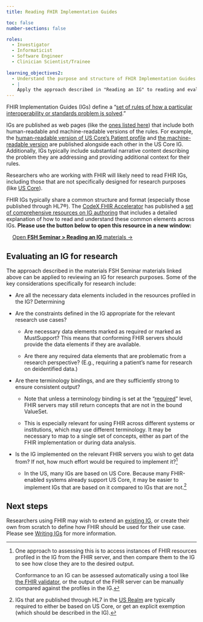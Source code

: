 ```yaml
---
title: Reading FHIR Implementation Guides

toc: false
number-sections: false

roles:
  - Investigator
  - Informaticist
  - Software Engineer
  - Clinician Scientist/Trainee
  
learning_objectives2:
  - Understand the purpose and structure of FHIR Implementation Guides (IGs).
  - |
    Apply the approach described in "Reading an IG" to reading and evaluating IGs for research purposes.
---
```


FHIR Implementation Guides (IGs) define a "[set of rules of how a particular interoperability or standards problem is solved](https://www.hl7.org/fhir/R5/implementationguide.html)."

IGs are published as web pages (like the [ones listed here](data-modeling-real-world-igs.qmd)) that include both human-readable and machine-readable versions of the rules. For example, the [human-readable version of US Core's Patient profile](http://hl7.org/fhir/us/core/structuredefinition-us-core-patient.html) and [the machine-readable version](http://hl7.org/fhir/us/core/StructureDefinition-us-core-patient.profile.json.html) are published alongside each other in the US Core IG. Additionally, IGs typically include substantial narrative content describing the problem they are addressing and providing additional context for their rules.

Researchers who are working with FHIR will likely need to read FHIR IGs, including those that are not specifically designed for research purposes (like [US Core](http://hl7.org/fhir/us/core/)).

FHIR IGs typically share a common structure and format (especially those published through HL7®). The [CodeX FHIR Accelerator](https://codex.hl7.org) has published a [set of comprehensive resources on IG authoring](https://fshschool.org/courses/) that includes a detailed explanation of how to read and understand these common elements across IGs. **Please use the button below to open this resource in a new window:**

<a class="btn-success" style="margin-left: 1rem" href="https://fshschool.org/courses/fsh-seminar/01-reading-an-ig.html" target="_blank">Open <strong>FSH Seminar \> Reading an IG</strong> materials →</a>

## Evaluating an IG for research

The approach described in the materials FSH Seminar materials linked above can be applied to reviewing an IG for research purposes. Some of the key considerations specifically for research include:

-   Are all the necessary data elements included in the resources profiled in the IG? Determining

-   Are the constraints defined in the IG appropriate for the relevant research use cases?

    -   Are necessary data elements marked as required or marked as MustSupport? This means that conforming FHIR servers should provide the data elements if they are available.

    -   Are there any required data elements that are problematic from a research perspective? (E.g., requiring a patient's name for research on deidentified data.)

-   Are there terminology bindings, and are they sufficiently strong to ensure consistent output?

    -   Note that unless a terminology binding is set at the "[required](https://www.hl7.org/fhir/R5/terminologies.html#strength)" level, FHIR servers may still return concepts that are not in the bound ValueSet.

    -   This is especially relevant for using FHIR across different systems or institutions, which may use different terminology. It may be necessary to map to a single set of concepts, either as part of the FHIR implementation or during data analysis.

-   Is the IG implemented on the relevant FHIR servers you wish to get data from? If not, how much effort would be required to implement it?[^1]

    -   In the US, many IGs are based on US Core. Because many FHIR-enabled systems already support US Core, it may be easier to implement IGs that are based on it compared to IGs that are not.[^2]

[^1]: One approach to assessing this is to access instances of FHIR resources profiled in the IG from the FHIR server, and then compare them to the IG to see how close they are to the desired output.

    Conformance to an IG can be assessed automatically using a tool like [the FHIR validator](https://confluence.hl7.org/display/FHIR/Using+the+FHIR+Validator), or the output of the FHIR server can be manually compared against the profiles in the IG.

[^2]: IGs that are published through HL7 in the [US Realm](https://www.hl7.org/fhir/us/) are typically required to either be based on US Core, or get an explicit exemption (which should be described in the IG).

## Next steps

Researchers using FHIR may wish to extend an [existing IG](data-modeling-real-world-igs.qmd), or create their own from scratch to define how FHIR should be used for their use case. Please see [Writing IGs](data-modeling-writing-igs.qmd) for more information.
